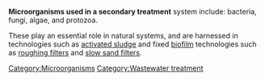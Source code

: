 '''Microorganisms used in a secondary treatment''' system include: bacteria, fungi, algae, and protozoa. 

These play an essential role in natural systems, and are harnessed in technologies such as [[activated sludge]] and fixed [[biofilm]] technologies such as [[roughing filters]] and [[slow sand filters]].

{{stub}}
[[Category:Microorganisms]]
[[Category:Wastewater treatment]]